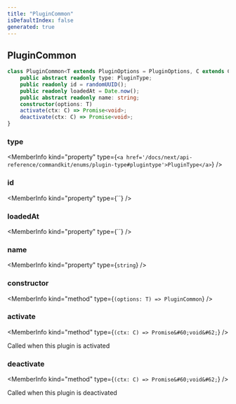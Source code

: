 ```yaml
---
title: "PluginCommon"
isDefaultIndex: false
generated: true
---
```



<!-- This file was generated from the CommandKit source. Do not modify. Instead, re-run the "docgen" script -->


## PluginCommon

<GenerationInfo sourceFile="packages/commandkit/src/plugins/PluginCommon.ts" sourceLine="11" packageName="commandkit" />



```ts title="Signature"
class PluginCommon<T extends PluginOptions = PluginOptions, C extends CommonPluginRuntime = CommonPluginRuntime> {
    public abstract readonly type: PluginType;
    public readonly id = randomUUID();
    public readonly loadedAt = Date.now();
    public abstract readonly name: string;
    constructor(options: T)
    activate(ctx: C) => Promise<void>;
    deactivate(ctx: C) => Promise<void>;
}
```

<div className="members-wrapper">

### type

<MemberInfo kind="property" type={`<a href='/docs/next/api-reference/commandkit/enums/plugin-type#plugintype'>PluginType</a>`}   />


### id

<MemberInfo kind="property" type={``}   />


### loadedAt

<MemberInfo kind="property" type={``}   />


### name

<MemberInfo kind="property" type={`string`}   />


### constructor

<MemberInfo kind="method" type={`(options: T) => PluginCommon`}   />


### activate

<MemberInfo kind="method" type={`(ctx: C) => Promise&#60;void&#62;`}   />

Called when this plugin is activated
### deactivate

<MemberInfo kind="method" type={`(ctx: C) => Promise&#60;void&#62;`}   />

Called when this plugin is deactivated


</div>
